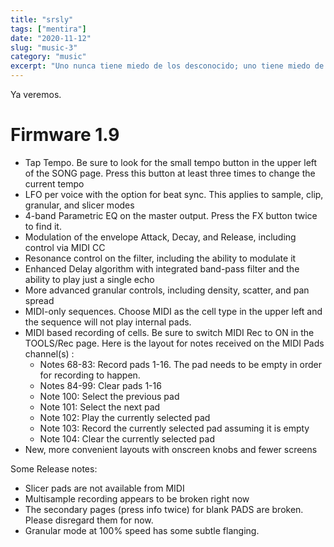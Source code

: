 ```yaml
---
title: "srsly"
tags: ["mentira"]
date: "2020-11-12"
slug: "music-3"
category: "music"
excerpt: "Uno nunca tiene miedo de los desconocido; uno tiene miedo de lo conocido llegando a su fin"
---
```


Ya veremos.

# Firmware 1.9

- Tap Tempo. Be sure to look for the small tempo button in the upper left of the SONG page. Press this button at least three times to change the current tempo
- LFO per voice with the option for beat sync. This applies to sample, clip, granular, and slicer modes
- 4-band Parametric EQ on the master output. Press the FX button twice to find it.
- Modulation of the envelope Attack, Decay, and Release, including control via MIDI CC
- Resonance control on the filter, including the ability to modulate it
- Enhanced Delay algorithm with integrated band-pass filter and the ability to play just a single echo
- More advanced granular controls, including density, scatter, and pan spread
- MIDI-only sequences. Choose MIDI as the cell type in the upper left and the sequence will not play internal pads.
- MIDI based recording of cells. Be sure to switch MIDI Rec to ON in the TOOLS/Rec page. Here is the layout for notes received on the MIDI Pads channel(s) :
  - Notes 68-83: Record pads 1-16. The pad needs to be empty in order for recording to happen.
  - Notes 84-99: Clear pads 1-16
  - Note 100: Select the previous pad
  - Note 101: Select the next pad
  - Note 102: Play the currently selected pad
  - Note 103: Record the currently selected pad assuming it is empty
  - Note 104: Clear the currently selected pad
- New, more convenient layouts with onscreen knobs and fewer screens

Some Release notes:

- Slicer pads are not available from MIDI
- Multisample recording appears to be broken right now
- The secondary pages (press info twice) for blank PADS are broken. Please disregard them for now.
- Granular mode at 100% speed has some subtle flanging.
